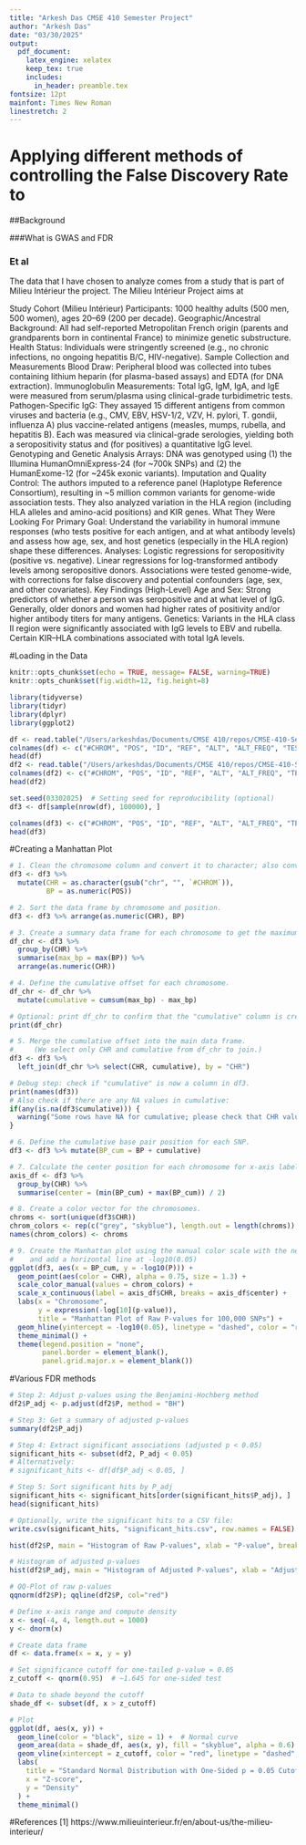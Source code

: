 ```yaml
---
title: "Arkesh Das CMSE 410 Semester Project"
author: "Arkesh Das"
date: "03/30/2025"
output:
  pdf_document:
    latex_engine: xelatex
    keep_tex: true
    includes:
      in_header: preamble.tex
fontsize: 12pt
mainfont: Times New Roman
linestretch: 2
---
```

# Applying different methods of controlling the False Discovery Rate to 

##Background 

###What is GWAS and FDR

### Et al

The data that I have chosen to analyze comes from a study that is part of Milieu Intérieur the project. The Milieu Intérieur Project aims at 

Study Cohort (Milieu Intérieur)
Participants: 1000 healthy adults (500 men, 500 women), ages 20–69 (200 per decade).
Geographic/Ancestral Background: All had self-reported Metropolitan French origin (parents and grandparents born in continental France) to minimize genetic substructure.
Health Status: Individuals were stringently screened (e.g., no chronic infections, no ongoing hepatitis B/C, HIV-negative).
Sample Collection and Measurements
Blood Draw: Peripheral blood was collected into tubes containing lithium heparin (for plasma-based assays) and EDTA (for DNA extraction).
Immunoglobulin Measurements:
Total IgG, IgM, IgA, and IgE were measured from serum/plasma using clinical-grade turbidimetric tests.
Pathogen-Specific IgG: They assayed 15 different antigens from common viruses and bacteria (e.g., CMV, EBV, HSV-1/2, VZV, H. pylori, T. gondii, influenza A) plus vaccine-related antigens (measles, mumps, rubella, and hepatitis B). Each was measured via clinical-grade serologies, yielding both a seropositivity status and (for positives) a quantitative IgG level.
Genotyping and Genetic Analysis
Arrays: DNA was genotyped using (1) the Illumina HumanOmniExpress-24 (for ~700k SNPs) and (2) the HumanExome-12 (for ~245k exonic variants).
Imputation and Quality Control: The authors imputed to a reference panel (Haplotype Reference Consortium), resulting in ~5 million common variants for genome-wide association tests. They also analyzed variation in the HLA region (including HLA alleles and amino-acid positions) and KIR genes.
What They Were Looking For
Primary Goal: Understand the variability in humoral immune responses (who tests positive for each antigen, and at what antibody levels) and assess how age, sex, and host genetics (especially in the HLA region) shape these differences.
Analyses:
Logistic regressions for seropositivity (positive vs. negative).
Linear regressions for log-transformed antibody levels among seropositive donors.
Associations were tested genome-wide, with corrections for false discovery and potential confounders (age, sex, and other covariates).
Key Findings (High-Level)
Age and Sex: Strong predictors of whether a person was seropositive and at what level of IgG. Generally, older donors and women had higher rates of positivity and/or higher antibody titers for many antigens.
Genetics: Variants in the HLA class II region were significantly associated with IgG levels to EBV and rubella. Certain KIR–HLA combinations associated with total IgA levels.

#Loading in the Data

```r
knitr::opts_chunk$set(echo = TRUE, message= FALSE, warning=TRUE)
knitr::opts_chunk$set(fig.width=12, fig.height=8) 

library(tidyverse)
library(tidyr)
library(dplyr)
library(ggplot2)
```

```r
df <- read.table("/Users/arkeshdas/Documents/CMSE 410/repos/CMSE-410-Semester-Project/HBV_HBc_GWAS_serostatus.txt", header = FALSE, sep = "\t", stringsAsFactors = FALSE)
colnames(df) <- c("#CHROM", "POS", "ID", "REF", "ALT", "ALT_FREQ", "TEST", "OBS_CT", "OR", "SE", "T_STAT", "P")
head(df)
df2 <- read.table("/Users/arkeshdas/Documents/CMSE 410/repos/CMSE-410-Semester-Project/HBV_HBc_GWAS_serostatus.txt", header = FALSE, sep = "", stringsAsFactors = FALSE, nrows = 1000)
colnames(df2) <- c("#CHROM", "POS", "ID", "REF", "ALT", "ALT_FREQ", "TEST", "OBS_CT", "OR", "SE", "T_STAT", "P")
head(df2)

set.seed(03302025)  # Setting seed for reproducibility (optional)
df3 <- df[sample(nrow(df), 100000), ]

colnames(df3) <- c("#CHROM", "POS", "ID", "REF", "ALT", "ALT_FREQ", "TEST", "OBS_CT", "OR", "SE", "T_STAT", "P")
head(df3)
```

#Creating a Manhattan Plot

```r
# 1. Clean the chromosome column and convert it to character; also convert POS to numeric.
df3 <- df3 %>%
  mutate(CHR = as.character(gsub("chr", "", `#CHROM`)),
         BP = as.numeric(POS))

# 2. Sort the data frame by chromosome and position.
df3 <- df3 %>% arrange(as.numeric(CHR), BP)

# 3. Create a summary data frame for each chromosome to get the maximum position.
df_chr <- df3 %>% 
  group_by(CHR) %>% 
  summarise(max_bp = max(BP)) %>%
  arrange(as.numeric(CHR))

# 4. Define the cumulative offset for each chromosome.
df_chr <- df_chr %>%
  mutate(cumulative = cumsum(max_bp) - max_bp)

# Optional: print df_chr to confirm that the "cumulative" column is created.
print(df_chr)

# 5. Merge the cumulative offset into the main data frame.
#     (We select only CHR and cumulative from df_chr to join.)
df3 <- df3 %>% 
  left_join(df_chr %>% select(CHR, cumulative), by = "CHR")

# Debug step: check if "cumulative" is now a column in df3.
print(names(df3))
# Also check if there are any NA values in cumulative:
if(any(is.na(df3$cumulative))) {
  warning("Some rows have NA for cumulative; please check that CHR values match between df3 and df_chr.")
}

# 6. Define the cumulative base pair position for each SNP.
df3 <- df3 %>% mutate(BP_cum = BP + cumulative)

# 7. Calculate the center position for each chromosome for x-axis labels.
axis_df <- df3 %>% 
  group_by(CHR) %>% 
  summarise(center = (min(BP_cum) + max(BP_cum)) / 2)

# 8. Create a color vector for the chromosomes.
chroms <- sort(unique(df3$CHR))
chrom_colors <- rep(c("grey", "skyblue"), length.out = length(chroms))
names(chrom_colors) <- chroms

# 9. Create the Manhattan plot using the manual color scale with the new color vector,
#    and add a horizontal line at -log10(0.05)
ggplot(df3, aes(x = BP_cum, y = -log10(P))) +
  geom_point(aes(color = CHR), alpha = 0.75, size = 1.3) +
  scale_color_manual(values = chrom_colors) +
  scale_x_continuous(label = axis_df$CHR, breaks = axis_df$center) +
  labs(x = "Chromosome", 
       y = expression(-log[10](p-value)), 
       title = "Manhattan Plot of Raw P-values for 100,000 SNPs") +
  geom_hline(yintercept = -log10(0.05), linetype = "dashed", color = "red") +
  theme_minimal() +
  theme(legend.position = "none",
        panel.border = element_blank(),
        panel.grid.major.x = element_blank())


```

#Various FDR methods

```r
# Step 2: Adjust p-values using the Benjamini-Hochberg method
df2$P_adj <- p.adjust(df2$P, method = "BH")

# Step 3: Get a summary of adjusted p-values
summary(df2$P_adj)

# Step 4: Extract significant associations (adjusted p < 0.05)
significant_hits <- subset(df2, P_adj < 0.05)
# Alternatively:
# significant_hits <- df[df$P_adj < 0.05, ]

# Step 5: Sort significant hits by P_adj
significant_hits <- significant_hits[order(significant_hits$P_adj), ]
head(significant_hits)

# Optionally, write the significant hits to a CSV file:
write.csv(significant_hits, "significant_hits.csv", row.names = FALSE)

```

```r
hist(df2$P, main = "Histogram of Raw P-values", xlab = "P-value", breaks = 50)

# Histogram of adjusted p-values
hist(df2$P_adj, main = "Histogram of Adjusted P-values", xlab = "Adjusted P-value", breaks = 50)

# QQ-Plot of raw p-values
qqnorm(df2$P); qqline(df2$P, col="red")
```


```r
# Define x-axis range and compute density
x <- seq(-4, 4, length.out = 1000)
y <- dnorm(x)

# Create data frame
df <- data.frame(x = x, y = y)

# Set significance cutoff for one-tailed p-value = 0.05
z_cutoff <- qnorm(0.95)  # ~1.645 for one-sided test

# Data to shade beyond the cutoff
shade_df <- subset(df, x > z_cutoff)

# Plot
ggplot(df, aes(x, y)) +
  geom_line(color = "black", size = 1) +  # Normal curve
  geom_area(data = shade_df, aes(x, y), fill = "skyblue", alpha = 0.6) +  # Shaded tail
  geom_vline(xintercept = z_cutoff, color = "red", linetype = "dashed", size = 1) +  # Significance line
  labs(
    title = "Standard Normal Distribution with One-Sided p = 0.05 Cutoff",
    x = "Z-score",
    y = "Density"
  ) +
  theme_minimal()

```

#References
[1] https://www.milieuinterieur.fr/en/about-us/the-milieu-interieur/